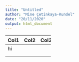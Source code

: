 ```yaml
---
title: "Untitled"
author: "Mine Çetinkaya-Rundel"
date: "20/11/2020"
output: html_document
---
```


+------+------+------+
| Col1 | Col2 | Col3 |
+======+======+======+
| hi   |      |      |
+------+------+------+
|      |      |      |
+------+------+------+
|      |      |      |
+------+------+------+
